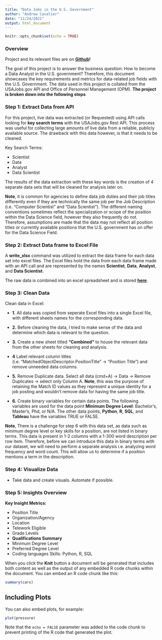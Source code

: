 ```yaml
---
title: "Data Jobs in the U.S. Government"
author: "Andrew Cavalier"
date: "11/24/2021"
output: html_document
---
```


```r
knitr::opts_chunk$set(echo = TRUE)
```

### Overview

Project and its relevant files are on **[Github](https://github.com/Adrewcav/API-Data-Collection-)!**

The goal of this project is to answer the business question: How to become a Data Analyst in the U.S. government?
Therefore, this document showcases the key requirements and metrics for data-related job fields with the U.S. Government. The data used in this project is collated from the USAJobs.gov API and Office of Personnel Management (OPM). **The project is broken down into the following steps**

### Step 1: Extract Data from API
For this project, live data was extracted (or Requested) using API calls looking for **key search terms** with the USAJobs.gov Rest API. This process was useful for collecting large amounts of live data from a reliable, publicly available source. The drawback with this data however, is that it needs to be cleaned.

Key Search Terms: 

* Scientist
* Data
* Analyst
* Data Scientist 

The results of the data extraction with these key words is the creation of 4 separate data sets that will be cleaned for analysis later on. 

**Note**, it is common for agencies to define data job duties and their job titles differently even if they are technically the same job per the Job Description (i.e. "Computer Scientist" and "Data Scientist"). The different naming conventions sometimes reflect the specialization or scope of the position within the Data Science field, however they also frequently do not. Therefore, assumptions are made that the data may not reflect all position titles or currently available positions that the U.S. government has on offer for the Data Science Field. 

### Step 2: Extract Data frame to Excel File

A **write_xlsx** command was utilized to extract the data frame for each data set into excel files. The Excel files hold the data from each data frame made with an API call and are represented by the names **Scientist**, **Data**, **Analyst**, and **Data Scientist**.

The raw data is combined into an excel spreadsheet and is stored **[here](https://github.com/Adrewcav/USAJobs-Data-Analysis-/blob/main/Combined%20Data%20Raw%20.xlsx)**. 


### Step 3: Clean Data
Clean data in Excel:

* **1.** All data was copied from seperate Excel files into a single Excel file, with different sheets names for the corresponding data. 

* **2.** Before cleaning the data, I tried to make sense of the data and determine which data is relevant to the question.

* **3.** Create a new sheet titled **"Combined"** to house the relevant data from the other sheets for cleaning and analysis.

* **4** Label relevant column titles (i.e. "MatchedObjectDescriptor.PositionTitle" -> "Position Title") and remove unneeded data columns.

* **5.** Remove Duplicate data. Select all data (cmd+A) -> Data -> Remove Duplicates -> select only Column A. **Note**, this was the purpose of retaining the Match ID values as they represent a unique identity for a job posting and wouldn't remove data for having the same job title. 

* **6.** Create binary variables for certain data points.
The following variables are used for the data point **Minimum Degree Level**: Bachelor's, Master's, Phd, or N/A. 
The other data points, **Python**, **R**, **SQL**, and **Tableau** have the variables TRUE or FALSE. 

**Note**, There is a challenge for step 6 with this data set, as data such as minimum degree level or key skills for a position, are not listed in binary terms. This data is present in 1-2 columns with a 1-300 word description per row item. Therefore, before we can introduce this data in binary terms with our dataset, we will need to perform a separate analysis i.e. analyzing word frequency and word count. This will allow us to determine if a position mentions a term in the description. 

### Step 4: Visualize Data 
* Take data and create visuals. Automate if possible. 

### Step 5: Insights Overview
**Key Insight Metrics:**

* Position Title 
* Organization/Agency 
* Location
* Telework Eligible 
* Grade Levels
* **Qualifications Summary**
* Minimum Degree Level
* Preferred Degree Level
* Coding languages Skills: Python, R, SQL

When you click the **Knit** button a document will be generated that includes both content as well as the output of any embedded R code chunks within the document. You can embed an R code chunk like this:

```r
summary(cars)
```

## Including Plots

You can also embed plots, for example:

```r
plot(pressure)
```

Note that the `echo = FALSE` parameter was added to the code chunk to prevent printing of the R code that generated the plot.



